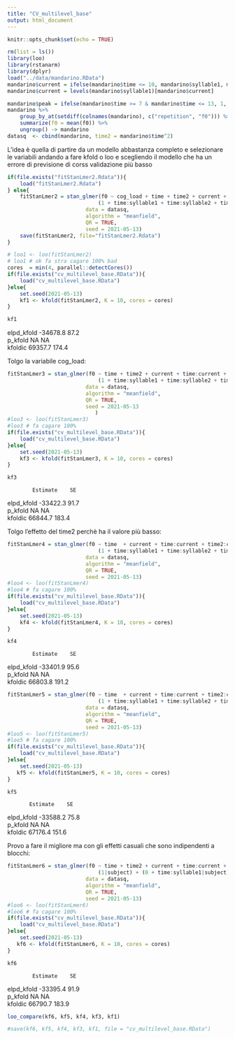 ```yaml
---
title: "CV_multilevel_base"
output: html_document
---
```


```r
knitr::opts_chunk$set(echo = TRUE)
```

```r
rm(list = ls())
library(loo)
library(rstanarm)
library(dplyr)
load("../data/mandarino.RData")
mandarino$current = ifelse(mandarino$time <= 10, mandarino$syllable1, mandarino$syllable2)
mandarino$current = levels(mandarino$syllable1)[mandarino$current]

mandarino$peak = ifelse(mandarino$time >= 7 & mandarino$time <= 13, 1, 0)
mandarino %>%
    group_by_at(setdiff(colnames(mandarino), c("repetition", "f0"))) %>%
    summarize(f0 = mean(f0)) %>%
    ungroup() -> mandarino
datasq  <- cbind(mandarino, time2 = mandarino$time^2)
```

L'idea è quella di partire da un modello abbastanza completo e selezionare le variabili andando a fare kfold o loo e scegliendo il modello che ha un errore di previsione di corss validazione più basso


```r
if(file.exists("fitStanLmer2.Rdata")){
    load("fitStanLmer2.Rdata")
} else{
    fitStanLmer2 = stan_glmer(f0 ~ cog_load + time + time2 + current + time:current + time2:current + syllable1 + syllable2 + syllable1:syllable2 + time:syllable1 + time:syllable2 + time:peak + time2:peak + peak:syllable1 + peak:syllable2 + peak:syllable1:syllable2 + 
                             (1 + time:syllable1 + time:syllable2 + time:current|subject),
                         data = datasq,
                         algorithm = "meanfield",
                         QR = TRUE,
                         seed = 2021-05-13)
    save(fitStanLmer2, file="fitStanLmer2.Rdata")
}

# loo1 <- loo(fitStanLmer2)
# loo1 # ok fa stra cagare 100% bad
cores  = min(4, parallel::detectCores())
if(file.exists("cv_multilevel_base.RData")){
    load("cv_multilevel_base.RData")
}else{
    set.seed(2021-05-13)
    kf1 <- kfold(fitStanLmer2, K = 10, cores = cores)
}

```
```r
kf1
```

elpd_kfold	-34678.8	87.2		
p_kfold	NA	NA		
kfoldic	69357.7	174.4	


Tolgo la variabile cog_load:
```r
fitStanLmer3 = stan_glmer(f0 ~ time + time2 + current + time:current + time2:current + syllable1 + syllable2 + syllable1:syllable2 + time:syllable1 + time:syllable2 + time:peak + time2:peak + peak:syllable1 + peak:syllable2 + peak:syllable1:syllable2 + 
                             (1 + time:syllable1 + time:syllable2 + time:current|subject),
                         data = datasq,
                         algorithm = "meanfield",
                         QR = TRUE,
                         seed = 2021-05-13
                            )
#loo3 <- loo(fitStanLmer3)
#loo3 # fa cagare 100%
if(file.exists("cv_multilevel_base.RData")){
    load("cv_multilevel_base.RData")
}else{
    set.seed(2021-05-13)
    kf3 <- kfold(fitStanLmer3, K = 10, cores = cores)
}

```
```r
kf3
```
            Estimate    SE
elpd_kfold	-33422.3	91.7		
p_kfold	NA	NA		
kfoldic	66844.7	183.4	


Tolgo l'effetto del time2 perchè ha il valore più basso:
```r
fitStanLmer4 = stan_glmer(f0 ~ time  + current + time:current + time2:current + syllable1 + syllable2 + syllable1:syllable2 + time:syllable1 + time:syllable2 + time:peak + time2:peak + peak:syllable1 + peak:syllable2 + peak:syllable1:syllable2 + 
                             (1 + time:syllable1 + time:syllable2 + time:current|subject),
                         data = datasq,
                         algorithm = "meanfield",
                         QR = TRUE,
                         seed = 2021-05-13)
#loo4 <- loo(fitStanLmer4)
#loo4 # fa cagare 100%
if(file.exists("cv_multilevel_base.RData")){
    load("cv_multilevel_base.RData")
}else{
    set.seed(2021-05-13)
    kf4 <- kfold(fitStanLmer4, K = 10, cores = cores)
}

```
```r
kf4
```
            Estimate    SE
elpd_kfold	-33401.9	95.6		
p_kfold	NA	NA		
kfoldic	66803.8	191.2	


```r
fitStanLmer5 = stan_glmer(f0 ~ time  + current + time:current + time2:current + syllable1 + syllable2 + syllable1:syllable2 + time:syllable1 + time:syllable2 + time:peak + time2:peak + peak:syllable1 + peak:syllable2 + peak:syllable1:syllable2 + 
                             (1 + time:syllable1 + time:syllable2 + time:current + time:peak|subject),
                         data = datasq,
                         algorithm = "meanfield",
                         QR = TRUE,
                         seed = 2021-05-13)
#loo5 <- loo(fitStanLmer5)
#loo5 # fa cagare 100%
if(file.exists("cv_multilevel_base.RData")){
    load("cv_multilevel_base.RData")
}else{
    set.seed(2021-05-13)
   kf5 <- kfold(fitStanLmer5, K = 10, cores = cores)
}

```
```r
kf5
```

           Estimate    SE
elpd_kfold	-33588.2	75.8		
p_kfold	NA	NA		
kfoldic	67176.4	151.6	


Provo a fare il migliore ma con gli effetti casuali che sono indipendenti a blocchi:
```r
fitStanLmer6 = stan_glmer(f0 ~ time + time2 + current + time:current + time2:current + syllable1 + syllable2 + syllable1:syllable2 + time:syllable1 + time:syllable2 + time:peak + time2:peak + peak:syllable1 + peak:syllable2 + peak:syllable1:syllable2 + 
                             (1|subject) + (0 + time:syllable1|subject) + (0 + time:syllable2|subject) + (0 + time:current|subject),
                         data = datasq,
                         algorithm = "meanfield",
                         QR = TRUE,
                         seed = 2021-05-13)
#loo6 <- loo(fitStanLmer6)
#loo6 # fa cagare 100%
if(file.exists("cv_multilevel_base.RData")){
    load("cv_multilevel_base.RData")
}else{
    set.seed(2021-05-13)
   kf6 <- kfold(fitStanLmer6, K = 10, cores = cores)
}

```
```r
kf6
```
 
            Estimate    SE
elpd_kfold	-33395.4	91.9		
p_kfold	NA	NA		
kfoldic	66790.7	183.9

```r
loo_compare(kf6, kf5, kf4, kf3, kf1)
```
```r
#save(kf6, kf5, kf4, kf3, kf1, file = "cv_multilevel_base.RData")
```

